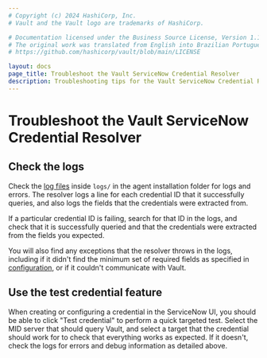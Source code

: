 ```yaml
---
# Copyright (c) 2024 HashiCorp, Inc.
# Vault and the Vault logo are trademarks of HashiCorp.

# Documentation licensed under the Business Source License, Version 1.1.
# The original work was translated from English into Brazilian Portuguese.
# https://github.com/hashicorp/vault/blob/main/LICENSE

layout: docs
page_title: Troubleshoot the Vault ServiceNow Credential Resolver
description: Troubleshooting tips for the Vault ServiceNow Credential Resolver.
---
```


# Troubleshoot the Vault ServiceNow Credential Resolver

## Check the logs

Check the [log files] inside `logs/` in the agent installation folder for logs and
errors. The resolver logs a line for each credential ID that it successfully
queries, and also logs the fields that the credentials were extracted from.

If a particular credential ID is failing, search for that ID in the logs, and
check that it is successfully queried and that the credentials were extracted
from the fields you expected.

You will also find any exceptions that the resolver throws in the logs, including
if it didn't find the minimum set of required fields as specified in
[configuration](/vault/docs/platform/servicenow/configuration#creating-a-secret-in-vault),
or if it couldn't communicate with Vault.

[log files]: https://docs.servicenow.com/bundle/quebec-servicenow-platform/page/product/mid-server/reference/r_MIDServerTroubleshooting.html

## Use the test credential feature

When creating or configuring a credential in the ServiceNow UI, you should be
able to click "Test credential" to perform a quick targeted test. Select the
MID server that should query Vault, and select a target that the credential
should work for to check that everything works as expected. If it doesn't, check
the logs for errors and debug information as detailed above.
